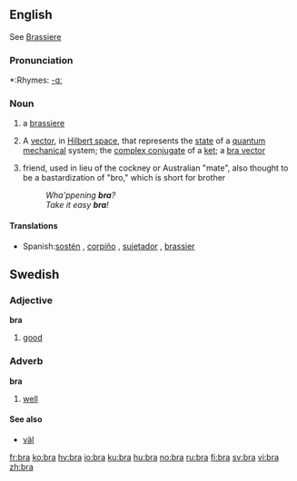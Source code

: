 ==English==
See [[Brassiere]]

===Pronunciation===
*:Rhymes: [[Rhymes:English:-ɑː|-ɑː]]

===Noun===
{{en-noun}}

# a [[brassiere]]
#{{physics}} A [[vector]], in [[Hilbert space]], that represents the [[state]] of a [[quantum mechanical]] system; the [[complex conjugate]] of a [[ket]]; a [[bra vector]]
# {{slang}} friend, used in lieu of the cockney or Australian "mate", also thought to be a bastardization of "bro," which is short for brother
#: ''Wha'ppening '''bra'''?''
#: ''Take it easy '''bra'''!''

====Translations====
{{trans-top|brassiere}}
{{trans-mid}}
*Spanish:[[sostén]] {{m}}, [[corpiño]] {{m}}, [[sujetador]] {{m}}, [[brassier]] {{m}}
{{trans-bot}}

==Swedish==
{{sv-adj-irreg|bra|bra|bra|bra|bra|bättre|bäste|bästa|bästa|bäst}}
===Adjective===
'''bra''' {{IPA|brɑ:}}

# [[good]]

===Adverb===
'''bra'''
#[[well]]

====See also====
*[[väl]]

[[fr:bra]]
[[ko:bra]]
[[hy:bra]]
[[io:bra]]
[[ku:bra]]
[[hu:bra]]
[[no:bra]]
[[ru:bra]]
[[fi:bra]]
[[sv:bra]]
[[vi:bra]]
[[zh:bra]]